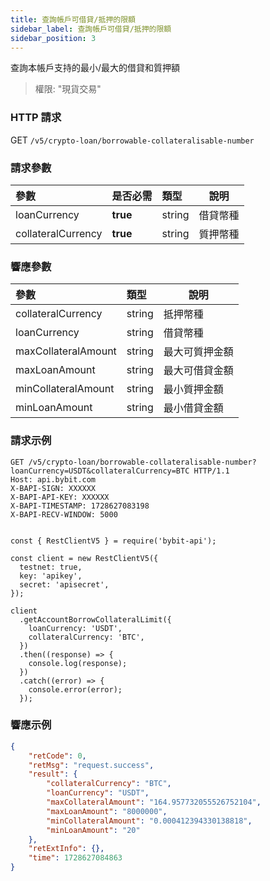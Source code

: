 ```yaml
---
title: 查詢帳戶可借貸/抵押的限額
sidebar_label: 查詢帳戶可借貸/抵押的限額
sidebar_position: 3
---
```

查詢本帳戶支持的最小/最大的借貸和質押額
> 權限: "現貨交易"

### HTTP 請求
GET `/v5/crypto-loan/borrowable-collateralisable-number`

### 請求參數
| 參數 | 是否必需 | 類型 | 說明|
|:----- |:-------|:-----|------ |
|loanCurrency|**true**|string|借貸幣種|
|collateralCurrency|**true**|string|質押幣種|

### 響應參數
| 參數 | 類型 | 說明|
|:----- |:-----|----- |
|collateralCurrency|string|抵押幣種|
|loanCurrency|string |借貸幣種 |
|maxCollateralAmount|string |最大可質押金額|
|maxLoanAmount|string |最大可借貸金額|
|minCollateralAmount|string |最小質押金額|
|minLoanAmount|string |最小借貸金額|

### 請求示例

<Tabs groupId="programming-languages">
<TabItem value="http" label="HTTP">

```http
GET /v5/crypto-loan/borrowable-collateralisable-number?loanCurrency=USDT&collateralCurrency=BTC HTTP/1.1
Host: api.bybit.com
X-BAPI-SIGN: XXXXXX
X-BAPI-API-KEY: XXXXXX
X-BAPI-TIMESTAMP: 1728627083198
X-BAPI-RECV-WINDOW: 5000
```

</TabItem>
<TabItem value="python" label="Python">

```python

```

</TabItem>

<TabItem value="Node" label="Node.js">

```n4js
const { RestClientV5 } = require('bybit-api');

const client = new RestClientV5({
  testnet: true,
  key: 'apikey',
  secret: 'apisecret',
});

client
  .getAccountBorrowCollateralLimit({
    loanCurrency: 'USDT',
    collateralCurrency: 'BTC',
  })
  .then((response) => {
    console.log(response);
  })
  .catch((error) => {
    console.error(error);
  });
```

</TabItem>
</Tabs>

### 響應示例

```json
{
    "retCode": 0,
    "retMsg": "request.success",
    "result": {
        "collateralCurrency": "BTC",
        "loanCurrency": "USDT",
        "maxCollateralAmount": "164.957732055526752104",
        "maxLoanAmount": "8000000",
        "minCollateralAmount": "0.000412394330138818",
        "minLoanAmount": "20"
    },
    "retExtInfo": {},
    "time": 1728627084863
}
```
